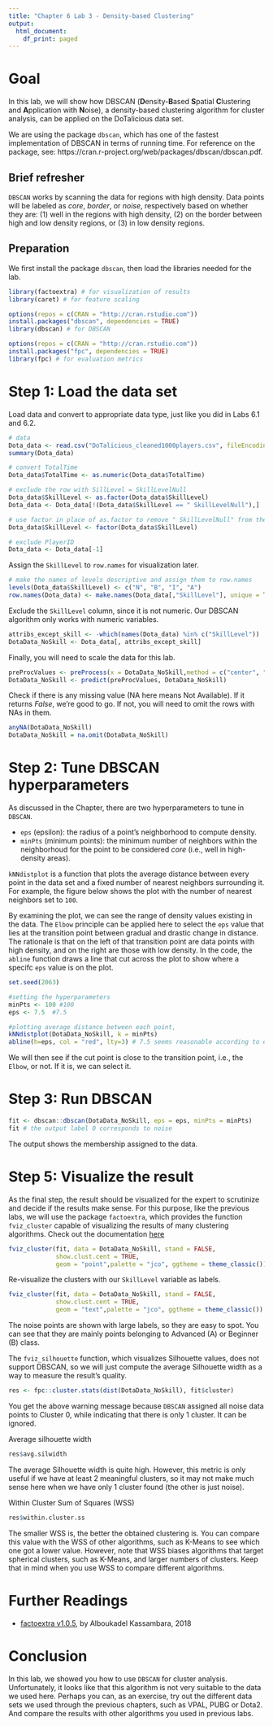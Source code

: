 ```yaml
---
title: "Chapter 6 Lab 3 - Density-based Clustering"
output:
  html_document:
    df_print: paged
---
```


# Goal
In this lab, we will show how DBSCAN (**D**ensity-**B**ased **S**patial **C**lustering and **A**pplication with **N**oise), a density-based clustering algorithm for cluster analysis, can be applied on the DoTalicious data set.

We are using the package `dbscan`, which has one of the fastest implementation of DBSCAN in terms of running time. For reference on the package, see: https://cran.r-project.org/web/packages/dbscan/dbscan.pdf. 

## Brief refresher
`DBSCAN` works by scanning the data for regions with high density. Data points will be labeled as *core*, *border*, or *noise*, respectively based on whether they are: (1) well in the regions with high density, (2) on the border between high and low density regions, or (3) in low density regions.

## Preparation

We first install the package `dbscan`, then load the libraries needed for the lab.

```r
library(factoextra) # for visualization of results
library(caret) # for feature scaling

options(repos = c(CRAN = "http://cran.rstudio.com"))
install.packages("dbscan", dependencies = TRUE)
library(dbscan) # for DBSCAN

options(repos = c(CRAN = "http://cran.rstudio.com"))
install.packages("fpc", dependencies = TRUE)
library(fpc) # for evaluation metrics

```

# Step 1: Load the data set 

Load data and convert to appropriate data type, just like you did in Labs 6.1 and 6.2.

```r

# data
Dota_data <- read.csv("DoTalicious_cleaned1000players.csv", fileEncoding="UTF-8-BOM")
summary(Dota_data)

# convert TotalTime
Dota_data$TotalTime <- as.numeric(Dota_data$TotalTime)

# exclude the row with SillLevel = SkillLevelNull
Dota_data$SkillLevel <- as.factor(Dota_data$SkillLevel)
Dota_data <- Dota_data[!(Dota_data$SkillLevel == " SkillLevelNull"),]

# use factor in place of as.factor to remove " SkillLevelNull" from the list of factors
Dota_data$SkillLevel <- factor(Dota_data$SkillLevel)

# exclude PlayerID
Dota_data <- Dota_data[-1]

```

Assign the `SkillLevel` to `row.names` for visualization later.

```r
# make the names of levels descriptive and assign them to row.names
levels(Dota_data$SkillLevel) <- c("N", "B", "I", "A")
row.names(Dota_data) <- make.names(Dota_data[,"SkillLevel"], unique = TRUE) 

```

Exclude the `SkillLevel` column, since it is not numeric. Our DBSCAN algorithm only works with numeric variables.

```r

attribs_except_skill <- -which(names(Dota_data) %in% c("SkillLevel"))
DotaData_NoSkill <- Dota_data[, attribs_except_skill]

```

Finally, you will need to scale the data for this lab.

```r
preProcValues <- preProcess(x = DotaData_NoSkill,method = c("center", "scale"))
DotaData_NoSkill <- predict(preProcValues, DotaData_NoSkill)
```

Check if there is any missing value (NA here means Not Available). If it returns *False*, we're good to go. If not, you will need to omit the rows with NAs in them. 

```r
anyNA(DotaData_NoSkill)
DotaData_NoSkill = na.omit(DotaData_NoSkill)
```

# Step 2: Tune DBSCAN hyperparameters 

As discussed in the Chapter, there are two hyperparameters to tune in `DBSCAN`.

* `eps` (epsilon): the radius of a point's neighborhood to compute density. 
* `minPts` (minimum points): the minimum number of neighbors within the neighborhoud for the point to be considered *core* (i.e., well in high-density areas).

`kNNdistplot` is a function that plots the average distance between every point in the data set and a fixed number of nearest neighbors surrounding it. For example, the figure below shows the plot with the number of nearest neighbors set to `100`.

By examining the plot, we can see the range of density values existing in the data. The `Elbow` principle can be applied here to select the `eps` value that lies at the transition point between gradual and drastic change in distance. The rationale is that on the left of that transition point are data points with high density, and on the right are those with low density. In the code, the `abline` function draws a line that cut across the plot to show where a specifc `eps` value is on the plot.  

```r

set.seed(2063)

#setting the hyperparameters
minPts <- 100 #100
eps <- 7.5  #7.5

#plotting average distance between each point, 
kNNdistplot(DotaData_NoSkill, k = minPts)
abline(h=eps, col = "red", lty=3) # 7.5 seems reasonable according to elbow method
```

We will then see if the cut point is close to the transition point, i.e., the `Elbow`, or not. If it is, we can select it.

# Step 3: Run DBSCAN

```r
fit <- dbscan::dbscan(DotaData_NoSkill, eps = eps, minPts = minPts)
fit # the output label 0 corresponds to noise
```

The output shows the membership assigned to the data.

# Step 5: Visualize the result

As the final step, the result should be visualized for the expert to scrutinize and decide if the results make sense. For this purpose, like the previous labs, we will use the package `factoextra`, which provides the function `fviz_cluster` capable of visualizing the results of many clustering algorithms. Check out the documentation [here](https://cran.r-project.org/web/packages/factoextra/factoextra.pdf)

```r
fviz_cluster(fit, data = DotaData_NoSkill, stand = FALSE,
             show.clust.cent = TRUE,
             geom = "point",palette = "jco", ggtheme = theme_classic())
```

Re-visualize the clusters with our `SkillLevel` variable as labels.

```r
fviz_cluster(fit, data = DotaData_NoSkill, stand = FALSE,
             show.clust.cent = TRUE,
             geom = "text",palette = "jco", ggtheme = theme_classic())
```

The noise points are shown with large labels, so they are easy to spot. You can see that they are mainly points belonging to Advanced (A) or Beginner (B) class.

The `fviz_silhouette` function, which visualizes Silhouette values, does not support DBSCAN, so we will just compute the average Silhouette width as a way to measure the result's quality.

```r
res <- fpc::cluster.stats(dist(DotaData_NoSkill), fit$cluster)
```

You get the above warning message because `DBSCAN` assigned all noise data points to Cluster 0, while indicating that there is only 1 cluster. It can be ignored.

Average silhouette width
```r
res$avg.silwidth
```

The average Silhouette width is quite high. However, this metric is only useful if we have at least 2 meaningful clusters, so it may not make much sense here when we have only 1 cluster found (the other is just noise).

Within Cluster Sum of Squares (WSS)
```r
res$within.cluster.ss
```

The smaller WSS is, the better the obtained clustering is. You can compare this value with the WSS of other algorithms, such as K-Means to see which one got a lower value. However, note that WSS biases algorithms that target spherical clusters, such as K-Means, and larger numbers of clusters. Keep that in mind when you use WSS to compare different algorithms.

# Further Readings
* [factoextra v1.0.5](https://www.rdocumentation.org/packages/factoextra/versions/1.0.5), by Alboukadel Kassambara, 2018

# Conclusion
In this lab, we showed you how to use `DBSCAN` for cluster analysis. Unfortunately, it looks like that this algorithm is not very suitable to the data we used here. Perhaps you can, as an exercise, try out the different data sets we used through the previous chapters, such as VPAL, PUBG or Dota2. And compare the results with other algorithms you used in previous labs. 
